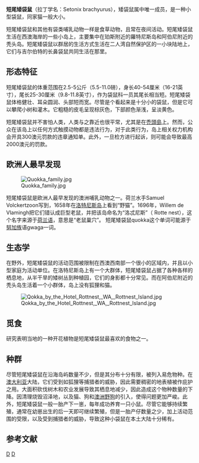 {{Speciesbox
| taxon = Setonix brachyurus
| binomial_authority = ([[Jean_René_Constant_Quoy|Quoy]] & [[Joseph_Paul_Gaimard|Gaimard]], 1830)
| status             = VU
| trend              = decreasing
| status_system      = iucn3.1
| image              = Rottnest Quokka 2004 SeanMcClean.jpg
| parent_authority    = [[René-Primevère_Lesson|Lesson]], 1842
|range_map          = Setonix brachyurus distribution.svg
|range_map_caption  = 地理范围
}}
'''短尾矮袋鼠'''（拉丁学名：Setonix brachyurus），矮袋鼠属中唯一成员，是一种小型袋鼠，同家猫一般大小。

短尾矮袋鼠和其他有袋类哺乳动物一样是食草动物，且常在夜间活动。短尾矮袋鼠生活在西澳海岸的一些小岛上，主要集中在珀斯附近的羅特尼斯岛和阿伯尼附近的秃头岛。短尾矮袋鼠以群居的生活方式生活在二人湾自然保护区的一小块陆地上，它们与吉尔伯特的长鼻袋鼠共同生活在那里。

== 形态特征 ==
短尾矮袋鼠的体重范围在2.5-5公斤（5.5-11.0磅），身长40-54厘米（16-21英寸），尾长25-30厘米（9.8-11.8英寸），作为袋鼠科一员其尾长相当短。短尾矮袋鼠体格健壮、耳朵圆润、头部短而宽。尽管是个看起来是十分小的袋鼠，但是它可以攀爬小树和灌木。它粗糙的皮毛呈现棕灰色，下部颜色渐浅，呈淡黄色。

短尾矮袋鼠并不害怕人类，人类与之靠近也很平常，尤其是在[[禿頭島|禿頭島]]上。然而，公众在该岛上以任何方式触摸动物都是违法行为，对于此类行为，岛上相关权力机构会开具300澳元罚款的违章通知单。此外，一旦检方进行起诉，则可能会导致最高2000澳元的罚款。

== 欧洲人最早发现 ==
[[File:Quokka_family.jpg|thumb]]

短尾矮袋鼠是欧洲人最早发现的澳洲哺乳动物之一。荷兰水手Samuel Volckertzoon写到，1658年在[[洛特尼斯岛|洛特尼斯岛]]上看到“野猫”。1696年，Willem de Vlamingh把它们错认成巨型老鼠，并把该岛命名为“洛忒尼斯”（ Rotte nest），这个名字来源于[[荷兰语|荷兰语]]，意思是“老鼠巢穴”。
短尾矮袋鼠quokka这个单词可能源于[[努加族|努加族]]语gwaga一词。

== 生态学 ==
在野外，短尾矮袋鼠的活动范围被限制在西澳西南部一个很小的区域内，并且以小型家庭为活动单位。在洛特尼斯岛上有一个大群体，短尾矮袋鼠占据了各种各样的栖息地，从半干旱的矮树丛到种植园，它们的身影都十分常见。而在阿伯尼附近的秃头岛生活着一个小群体，岛上没有狐狸和猫。

[[File:Qokka_by_the_Hotel_Rottnest,_WA,_Rottnest_Island.jpg|thumb]]

== 觅食 ==
研究表明当地的一种开花植物是短尾矮袋鼠最喜欢的食物之一。

== 种群 ==
尽管短尾矮袋鼠在沿海岛屿数量不少，但是其分布十分有限，被列入易危物种。在[[澳大利亚|澳大利亚]]大陆，它们受到如狐狸等捕猎者的威胁，因此需要稠密的地表植被作庇护之用。大面积砍伐树木和农业发展导致其栖息地减少，因此造成这个物种数量的下降。因清理烧毁沼泽地，以及猫、狗和[[澳洲野狗|澳洲野狗]]的引入，使得问题更加严峻。此外，短尾矮袋鼠一般一胎产下一崽，每年成功养育一只小鼠。尽管它能够持续繁殖，通常在幼崽出生的后一天即可继续繁殖，但是一胎产仔数量之少，加上活动范围的受限，以及受到捕猎者的威胁，导致这种小袋鼠在本土大陆十分稀有。

== 参考文献 ==
{{Reflist}}
{{澳洲有袋總目|M.}}
{{taxonbar}}
[[Category:_1830年描述的动物|D]]
[[Category:_袋鼠科|D]]